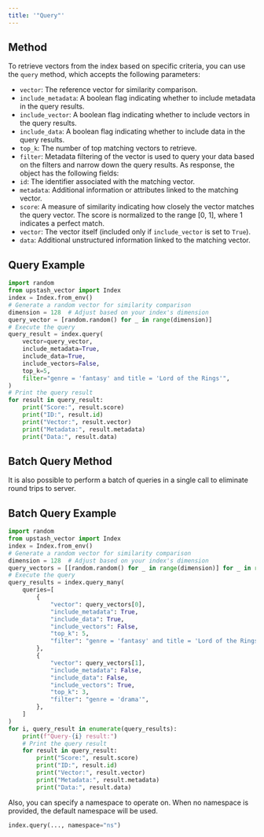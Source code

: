 ```yaml
---
title: '"Query"'
---
```

## Method
To retrieve vectors from the index based on specific criteria, you can use the `query` method, which accepts the following parameters:
- `vector`: The reference vector for similarity comparison.
- `include_metadata`: A boolean flag indicating whether to include metadata in the query results.
- `include_vector`: A boolean flag indicating whether to include vectors in the query results.
- `include_data`: A boolean flag indicating whether to include data in the query results.
- `top_k`: The number of top matching vectors to retrieve.
- `filter`: Metadata filtering of the vector is used to query your data based on the filters and narrow down the query results.
As response, the object has the following fields:
- `id`: The identifier associated with the matching vector.
- `metadata`: Additional information or attributes linked to the matching vector.
- `score`: A measure of similarity indicating how closely the vector matches the query vector. The score is normalized to the range [0, 1], where 1 indicates a perfect match.
- `vector`: The vector itself (included only if `include_vector` is set to `True`).
- `data`: Additional unstructured information linked to the matching vector.
## Query Example
```python
import random
from upstash_vector import Index
index = Index.from_env()
# Generate a random vector for similarity comparison
dimension = 128  # Adjust based on your index's dimension
query_vector = [random.random() for _ in range(dimension)]
# Execute the query
query_result = index.query(
    vector=query_vector,
    include_metadata=True,
    include_data=True,
    include_vectors=False,
    top_k=5,
    filter="genre = 'fantasy' and title = 'Lord of the Rings'",
)
# Print the query result
for result in query_result:
    print("Score:", result.score)
    print("ID:", result.id)
    print("Vector:", result.vector)
    print("Metadata:", result.metadata)
    print("Data:", result.data)
```
## Batch Query Method
It is also possible to perform a batch of queries in a single
call to eliminate round trips to server.
## Batch Query Example
```python
import random
from upstash_vector import Index
index = Index.from_env()
# Generate a random vector for similarity comparison
dimension = 128  # Adjust based on your index's dimension
query_vectors = [[random.random() for _ in range(dimension)] for _ in range(2)]
# Execute the query
query_results = index.query_many(
    queries=[
        {
            "vector": query_vectors[0],
            "include_metadata": True,
            "include_data": True,
            "include_vectors": False,
            "top_k": 5,
            "filter": "genre = 'fantasy' and title = 'Lord of the Rings'",
        },
        {
            "vector": query_vectors[1],
            "include_metadata": False,
            "include_data": False,
            "include_vectors": True,
            "top_k": 3,
            "filter": "genre = 'drama'",
        },
    ]
)
for i, query_result in enumerate(query_results):
    print(f"Query-{i} result:")
    # Print the query result
    for result in query_result:
        print("Score:", result.score)
        print("ID:", result.id)
        print("Vector:", result.vector)
        print("Metadata:", result.metadata)
        print("Data:", result.data)
```
Also, you can specify a namespace to operate on. When no namespace
is provided, the default namespace will be used.
```python
index.query(..., namespace="ns")
```